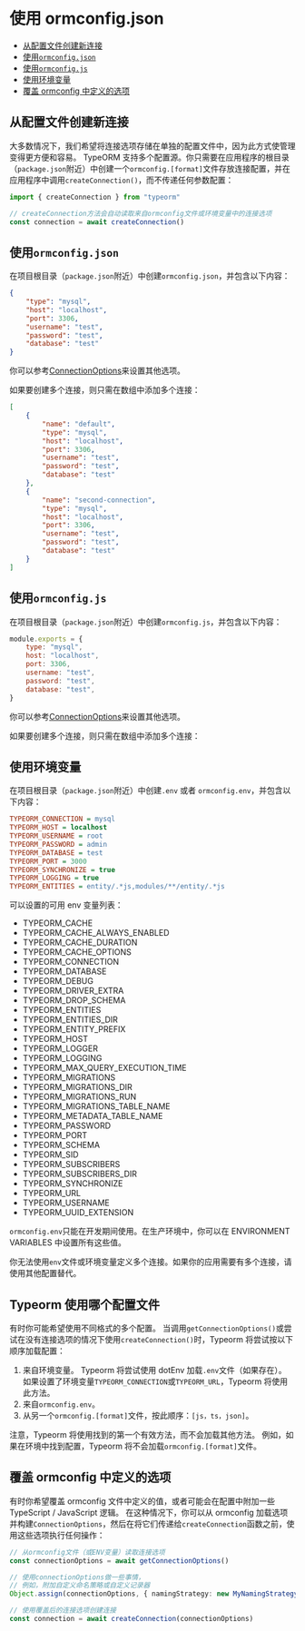 # 使用 ormconfig.json

-   [从配置文件创建新连接](#从配置文件创建新连接)
-   [使用`ormconfig.json`](#使用`ormconfig.json`)
-   [使用`ormconfig.js`](#使用`ormconfig.js`)
-   [使用环境变量](#使用环境变量)
-   [覆盖 ormconfig 中定义的选项](#覆盖ormconfig中定义的选项)

## 从配置文件创建新连接

大多数情况下，我们希望将连接选项存储在单独的配置文件中，因为此方式使管理变得更方便和容易。 TypeORM 支持多个配置源。你只需要在应用程序的根目录（`package.json`附近）中创建一个`ormconfig.[format]`文件存放连接配置，并在应用程序中调用`createConnection()`，而不传递任何参数配置：

```typescript
import { createConnection } from "typeorm"

// createConnection方法会自动读取来自ormconfig文件或环境变量中的连接选项
const connection = await createConnection()
```

## 使用`ormconfig.json`

在项目根目录（`package.json`附近）中创建`ormconfig.json`，并包含以下内容：

```json
{
    "type": "mysql",
    "host": "localhost",
    "port": 3306,
    "username": "test",
    "password": "test",
    "database": "test"
}
```

你可以参考[ConnectionOptions](./connection-options)来设置其他选项。

如果要创建多个连接，则只需在数组中添加多个连接：

```json
[
    {
        "name": "default",
        "type": "mysql",
        "host": "localhost",
        "port": 3306,
        "username": "test",
        "password": "test",
        "database": "test"
    },
    {
        "name": "second-connection",
        "type": "mysql",
        "host": "localhost",
        "port": 3306,
        "username": "test",
        "password": "test",
        "database": "test"
    }
]
```

## 使用`ormconfig.js`

在项目根目录（`package.json`附近）中创建`ormconfig.js`，并包含以下内容：

```javascript
module.exports = {
    type: "mysql",
    host: "localhost",
    port: 3306,
    username: "test",
    password: "test",
    database: "test",
}
```

你可以参考[ConnectionOptions](./connection-options)来设置其他选项。

如果要创建多个连接，则只需在数组中添加多个连接：

## 使用环境变量

在项目根目录（`package.json`附近）中创建`.env` 或者 `ormconfig.env`，并包含以下内容：

```ini
TYPEORM_CONNECTION = mysql
TYPEORM_HOST = localhost
TYPEORM_USERNAME = root
TYPEORM_PASSWORD = admin
TYPEORM_DATABASE = test
TYPEORM_PORT = 3000
TYPEORM_SYNCHRONIZE = true
TYPEORM_LOGGING = true
TYPEORM_ENTITIES = entity/.*js,modules/**/entity/.*js
```

可以设置的可用 env 变量列表：

-   TYPEORM_CACHE
-   TYPEORM_CACHE_ALWAYS_ENABLED
-   TYPEORM_CACHE_DURATION
-   TYPEORM_CACHE_OPTIONS
-   TYPEORM_CONNECTION
-   TYPEORM_DATABASE
-   TYPEORM_DEBUG
-   TYPEORM_DRIVER_EXTRA
-   TYPEORM_DROP_SCHEMA
-   TYPEORM_ENTITIES
-   TYPEORM_ENTITIES_DIR
-   TYPEORM_ENTITY_PREFIX
-   TYPEORM_HOST
-   TYPEORM_LOGGER
-   TYPEORM_LOGGING
-   TYPEORM_MAX_QUERY_EXECUTION_TIME
-   TYPEORM_MIGRATIONS
-   TYPEORM_MIGRATIONS_DIR
-   TYPEORM_MIGRATIONS_RUN
-   TYPEORM_MIGRATIONS_TABLE_NAME
-   TYPEORM_METADATA_TABLE_NAME
-   TYPEORM_PASSWORD
-   TYPEORM_PORT
-   TYPEORM_SCHEMA
-   TYPEORM_SID
-   TYPEORM_SUBSCRIBERS
-   TYPEORM_SUBSCRIBERS_DIR
-   TYPEORM_SYNCHRONIZE
-   TYPEORM_URL
-   TYPEORM_USERNAME
-   TYPEORM_UUID_EXTENSION

`ormconfig.env`只能在开发期间使用。在生产环境中，你可以在 ENVIRONMENT VARIABLES 中设置所有这些值。

你无法使用`env`文件或环境变量定义多个连接。如果你的应用需要有多个连接，请使用其他配置替代。

## Typeorm 使用哪个配置文件

有时你可能希望使用不同格式的多个配置。 当调用`getConnectionOptions()`或尝试在没有连接选项的情况下使用`createConnection()`时，Typeorm 将尝试按以下顺序加载配置：

1. 来自环境变量。 Typeorm 将尝试使用 dotEnv 加载`.env`文件（如果存在）。 如果设置了环境变量`TYPEORM_CONNECTION`或`TYPEORM_URL`，Typeorm 将使用此方法。
2. 来自`ormconfig.env`。
3. 从另一个`ormconfig.[format]`文件，按此顺序：`[js，ts，json]`。

注意，Typeorm 将使用找到的第一个有效方法，而不会加载其他方法。 例如，如果在环境中找到配置，Typeorm 将不会加载`ormconfig.[format]`文件。

## 覆盖 ormconfig 中定义的选项

有时你希望覆盖 ormconfig 文件中定义的值，或者可能会在配置中附加一些 TypeScript / JavaScript 逻辑。
在这种情况下，你可以从 ormconfig 加载选项并构建`ConnectionOptions`，然后在将它们传递给`createConnection`函数之前，使用这些选项执行任何操作：

```typescript
// 从ormconfig文件（或ENV变量）读取连接选项
const connectionOptions = await getConnectionOptions()

// 使用connectionOptions做一些事情，
// 例如，附加自定义命名策略或自定义记录器
Object.assign(connectionOptions, { namingStrategy: new MyNamingStrategy() })

// 使用覆盖后的连接选项创建连接
const connection = await createConnection(connectionOptions)
```
